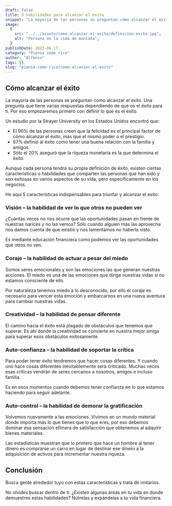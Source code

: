 ```yaml
---
draft: false
title: 5 habilidades para alcanzar el éxito
snippet: "La mayoría de las personas se preguntan cómo alcanzar el exito. Una pregunta que tiene varias respuestas dependiendo de qué es el éxito para ti."
image:
  {
    src: "../../assets/como-alcanzar-el-exito/definicion-exito.jpg",
    alt: "Persona en la cima de montaña",
  }
publishDate: 2023-06-17
category: "Piensa como rico"
author: "Alfonso"
tags: []
slug: "piensa-como-rico/como-alcanzar-el-exito"
---
```


## Cómo alcanzar el éxito

La mayoría de las personas se preguntan como alcanzar el exito. Una pregunta que tiene varias respuestas dependiendo de qué es el éxito para ti. Por eso empezaremos primero con definir lo que es el éxito.

Un estudio por la Strayer University en los Estados Unidos encontró que:

- El 90% de las personas creen que la felicidad es el principal factor de cómo alcanzar el éxito, más que el mismo poder o el prestigio.
- 67% definió al éxito como tener una buena relación con la familia y amigos.
- Sólo el 20% aseguró que la riqueza monetaria es la que determina el éxito.

Aunque cada persona tendrá su propia definición de éxito, existen ciertas características o habilidades que comparten las personas que han sido y son exitosas en varios aspectos de su vida, pero específicamente en los negocios.

He aquí 5 características indispensables para triunfar y alcanzar el exito:

### Visión – la habilidad de ver lo que otros no pueden ver

¿Cuántas veces no nos ocurre que las oportunidades pasan en frente de nuestras narices y no las vemos? Sólo cuando alguien más las aprovecha nos damos cuenta de que existió y nos lamentamos no haberla visto.

Es mediante educación financiera como podemos ver las oportunidades que otros no ven.

### Coraje – la habilidad de actuar a pesar del miedo

Somos seres emocionales y son las emociones las que generan nuestras acciones. El miedo es una de las emociones que dirige nuestras vidas si no estamos consciente de ello.

Por naturaleza tenemos miedo a lo desconocido, por ello el coraje es necesario para vencer esta emoción y embarcarnos en una nueva aventura para cambiar nuestras vidas.

### Creatividad – la habilidad de pensar diferente

El camino hacia el éxito está plagado de obstáculos que tenemos que superar. Es ahí donde la creatividad se convierte en nuestra mejor amiga para superar esos obstáculos exitosamente.

### Auto-confianza – la habilidad de soportar la crítica

Para poder tener éxito tendremos que hacer cosas diferentes. Y cuando uno hace cosas diferentes inevitablemente será criticado. Muchas veces esas críticas vendrán de seres cercanos a nosotros, amigos e incluso familia.

Es en esos momentos cuando debemos tener confianza en lo que estamos haciendo para seguir adelante.

### Auto-control – la habilidad de demorar la gratificación

Volvemos nuevamente a las emociones. Vivimos en un mundo material donde importa más lo que tienes que lo que eres, por eso debemos dominar esa sensación efímera de satisfacción que obtenemos al adquirir bienes materiales.

Las estadísticas muestran que lo primero que hace un hombre al tener dinero es comprarse un carro en lugar de destinar ese dinero a la adquisición de activos para incrementar nuestra riqueza.

## Conclusión

Busca gente alrededor tuyo con estas características y trata de imitarlos.

No olvides buscar dentro de ti. ¿Existen algunas áreas en tu vida en donde demuestres estas habilidades? Nútrelas y expándelas a tu vida financiera.
